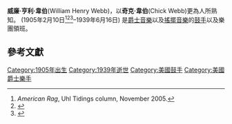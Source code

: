 {{Infobox musical artist 
| Name                = 奇克·韋伯
| Img                 = 
| Img_capt            = 
| Img_size            = 150
| Landscape           = 
| Background          = non_vocal_instrumentalist
| Birth_name          = William Henry Webb
| Alias               = 
| Born                = {{birth date|1905|2|10}}
| Died                = {{death date and age|1939|6|16|1905|2|10}}
| Origin              = [[巴爾的摩|巴爾的摩]]，[[美國|美國]]
| Instrument          = [[鼓|鼓]] <br> [[Bock-a-da-bock|Bock-a-da-bock]]
| Voice_type          = 
| Genre               = [[爵士樂|爵士樂]]
| Occupation          = [[鼓手|鼓手]]<br>[[爵士樂團首席領班|爵士樂團首席領班]]
| Years_active        = 
| Label               = 
| Associated_acts     = [[強尼·賀吉斯|強尼·賀吉斯]](Johnny Hodges)<br>[[席尼·貝雪|席尼·貝雪]](Sidney Bechet)
| URL                 = 
| Current_members     = 
| Past_members        = 
| Notable_instruments = 
}}
'''威廉·亨利·韋伯'''(William Henry Webb)，以'''奇克·韋伯'''(Chick Webb)更為人所熟知。 (1905年2月10日<ref>''American Rag'', Uhl Tidings column, November 2005.</ref><ref>{{Cite web |url=http://www.geocities.com/ebbpeg/Webb.html |title=Setting the Record Straight |access-date=2009-07-29 |archive-date=2009-07-29 |archive-url=https://web.archive.org/web/20090729180912/http://www.geocities.com/ebbpeg/Webb.html |dead-url=no }}</ref><ref>{{Cite web |url=http://www.imdb.com/name/nm1352264/ |title=Chick Webb - Internet Movie Database |accessdate=2008-07-11 |archive-date=2009-02-10 |archive-url=https://web.archive.org/web/20090210065914/http://www.imdb.com/name/nm1352264/ |dead-url=no }}</ref>–1939年6月16日) 是[[爵士乐|爵士音樂]]以及[[搖擺舞|搖擺音樂]]的[[鼓手|鼓手]]以及樂團領班。

== 參考文獻 ==
{{reflist}}

{{Authority control}}
{{DEFAULTSORT:Webb, Chick}}
[[Category:1905年出生|Category:1905年出生]]
[[Category:1939年逝世|Category:1939年逝世]]
[[Category:美國鼓手|Category:美國鼓手]]
[[Category:美國爵士樂手|Category:美國爵士樂手]]

{{jazz}}